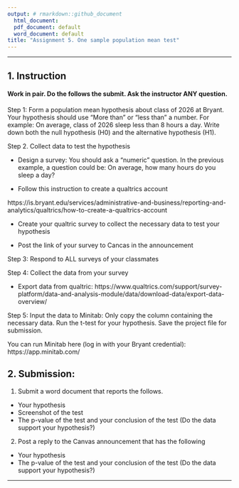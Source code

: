 ```yaml
---
output: # rmarkdown::github_document
  html_document:
  pdf_document: default
  word_document: default
title: "Assignment 5. One sample population mean test" 
---
```


---

## 1. Instruction

#### Work in pair. Do the follows the submit. Ask the instructor ANY question. 


Step 1: Form a population mean hypothesis about class of 2026 at Bryant. Your hypothesis should use "More than" or "less than" a number.  For example: On average, class of 2026 sleep less than 8 hours a day.   Write down both the null hypothesis (H0) and the alternative hypothesis (H1).

Step 2. Collect data to test the hypothesis

- Design a survey:  You should ask a "numeric" question. In the previous example, a question could be:  On average, how many hours do you sleep a day?

- Follow this instruction to create a qualtrics account

https://is.bryant.edu/services/administrative-and-business/reporting-and-analytics/qualtrics/how-to-create-a-qualtrics-account

- Create your qualtric survey to collect the necessary data to test your hypothesis


- Post the link of your survey to Cancas in the announcement 


Step 3: Respond to ALL surveys of your classmates


Step 4: Collect the data from your survey

- Export data from qualtric: https://www.qualtrics.com/support/survey-platform/data-and-analysis-module/data/download-data/export-data-overview/


Step 5: Input the data to Minitab: Only copy the column containing the necessary data. Run the t-test for your hypothesis. Save the project file for submission. 

You can run Minitab here (log in with your Bryant credential): https://app.minitab.com/

## 2. Submission:

1. Submit a word document that reports the follows. 

-  Your hypothesis
-  Screenshot of the test
-  The p-value of the test and your conclusion of the test (Do the data support your hypothesis?)


2. Post a reply to the Canvas announcement that has the following

-  Your hypothesis
-  The p-value of the test and your conclusion of the test (Do the data support your hypothesis?)

---


